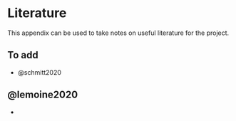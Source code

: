 # Literature {.unnumbered}

This appendix can be used to take notes on useful literature for the project.

## To add

-   @schmitt2020

## @lemoine2020

-   
